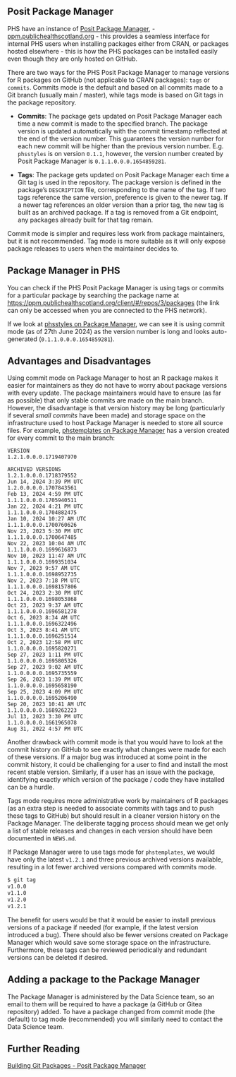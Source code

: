 ## Posit Package Manager
PHS have an instance of [Posit Package Manager](https://posit.co/products/enterprise/package-manager/){target="_blank"}, - [ppm.publichealthscotland.org](https://ppm.publichealthscotland.org/client/){target="_blank"} - this provides a seamless interface for internal PHS users when installing packages either from CRAN, or packages hosted elsewhere - this is how the PHS packages can be installed easily even though they are only hosted on GitHub. 

There are two ways for the PHS Posit Package Manager to manage versions for R packages on GitHub (not applicable to CRAN packages): `tags` or `commits`. Commits mode is the default and based on all commits made to a Git branch (usually main / master), while tags mode is based on Git tags in the package repository. 

- **Commits**: The package gets updated on Posit Package Manager each time a new commit is made to the specified branch. The package version is updated automatically with the commit timestamp reflected at the end of the version number. This guarantees the version number for each new commit will be higher than the previous version number.  E.g. `phsstyles` is on version `0.1.1`, however, the version number created by Posit Package Manager is `0.1.1.0.0.0.1654859281`. 

- **Tags**: The package gets updated on Posit Package Manager each time a Git tag is used in the repository. The package version is defined in the package's `DESCRIPTION` file, corresponding to the name of the tag. If two tags reference the same version, preference is given to the newer tag. If a newer tag references an older version than a prior tag, the new tag is built as an archived package. If a tag is removed from a Git endpoint, any packages already built for that tag remain.

Commit mode is simpler and requires less work from package maintainers, but it is not recommended. Tag mode is more suitable as it will only expose package releases to users when the maintainer decides to.

## Package Manager in PHS
You can check if the PHS Posit Package Manager is using tags or commits for a particular package by searching the package name at [https://ppm.publichealthscotland.org/client/#/repos/3/packages](https://ppm.publichealthscotland.org/client/#/repos/3/packages){target="_blank"} (the link can only be accessed when you are connected to the PHS network).  

If we look at [phsstyles on Package Manager](https://ppm.publichealthscotland.org/client/#/repos/3/packages/phsstyles){target="_blank"}, we can see it is using commit mode (as of 27th June 2024) as the version number is long and looks auto-generated (`0.1.1.0.0.0.1654859281`).

## Advantages and Disadvantages
Using commit mode on Package Manager to host an R package makes it easier for maintainers as they do not have to worry about package versions with every update. The package maintainers would have to ensure (as far as possible) that only stable commits are made on the main branch. However, the disadvantage is that version history may be long (particularly if several *small commits* have been made) and storage space on the infrastructure used to host Package Manager is needed to store all source files. For example, [phstemplates on Package Manager](https://ppm.publichealthscotland.org/client/#/repos/3/packages/phstemplates){target="_blank"} has a version created for every commit to the main branch:

```
VERSION
1.2.1.0.0.0.1719407970

ARCHIVED VERSIONS
1.2.1.0.0.0.1718379552
Jun 14, 2024 3:39 PM UTC
1.2.0.0.0.0.1707843561
Feb 13, 2024 4:59 PM UTC
1.1.1.0.0.0.1705940511
Jan 22, 2024 4:21 PM UTC
1.1.1.0.0.0.1704882475
Jan 10, 2024 10:27 AM UTC
1.1.1.0.0.0.1700760626
Nov 23, 2023 5:30 PM UTC
1.1.1.0.0.0.1700647485
Nov 22, 2023 10:04 AM UTC
1.1.1.0.0.0.1699616873
Nov 10, 2023 11:47 AM UTC
1.1.1.0.0.0.1699351034
Nov 7, 2023 9:57 AM UTC
1.1.1.0.0.0.1698952735
Nov 2, 2023 7:18 PM UTC
1.1.1.0.0.0.1698157806
Oct 24, 2023 2:30 PM UTC
1.1.1.0.0.0.1698053868
Oct 23, 2023 9:37 AM UTC
1.1.1.0.0.0.1696581278
Oct 6, 2023 8:34 AM UTC
1.1.1.0.0.0.1696322496
Oct 3, 2023 8:41 AM UTC
1.1.1.0.0.0.1696251514
Oct 2, 2023 12:58 PM UTC
1.1.0.0.0.0.1695820271
Sep 27, 2023 1:11 PM UTC
1.1.0.0.0.0.1695805326
Sep 27, 2023 9:02 AM UTC
1.1.0.0.0.0.1695735559
Sep 26, 2023 1:39 PM UTC
1.1.0.0.0.0.1695658190
Sep 25, 2023 4:09 PM UTC
1.1.0.0.0.0.1695206490
Sep 20, 2023 10:41 AM UTC
1.1.0.0.0.0.1689262223
Jul 13, 2023 3:30 PM UTC
1.1.0.0.0.0.1661965078
Aug 31, 2022 4:57 PM UTC
```

Another drawback with commit mode is that you would have to look at the commit history on GitHub to see exactly what changes were made for each of these versions. If a major bug was introduced at some point in the commit history, it could be challenging for a user to find and install the most recent stable version. Similarly, if a user has an issue with the package, identifying exactly which version of the package / code they have installed can be a hurdle.

Tags mode requires more administrative work by maintainers of R packages (as an extra step is needed to associate commits with tags and to push these tags to GitHub) but should result in a cleaner version history on the Package Manager. The deliberate tagging process should mean we get only a list of stable releases and changes in each version should have been documented in `NEWS.md`.  

If Package Manager were to use tags mode for `phstemplates`, we would have only the latest `v1.2.1` and three previous archived versions available, resulting in a lot fewer archived versions compared with commits mode.

``` bash
$ git tag
v1.0.0
v1.1.0
v1.2.0
v1.2.1
```

The benefit for users would be that it would be easier to install previous versions of a package if needed (for example, if the latest version introduced a bug). There should also be fewer versions created on Package Manager which would save some storage space on the infrastructure. Furthermore, these tags can be reviewed periodically and redundant versions can be deleted if desired.

## Adding a package to the Package Manager
The Package Manager is administered by the Data Science team, so an email to them will be required to have a package (a GitHub or Gitea repository) added.
To have a package changed from commit mode (the default) to tag mode (recommended) you will similarly need to contact the Data Science team.

## Further Reading
[Building Git Packages - Posit Package Manager](https://docs.posit.co/rspm/admin/building-packages/#commits-vs-tags){target="_blank"}
